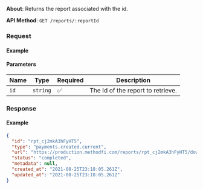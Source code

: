 

**About**: Returns the report associated with the id.

**API Method**: `GET /reports/:reportId`

### Request

#### Example
<ReportsRetrieve />

#### Parameters

| Name | Type     | Required | Description                        |
|------|----------|----------|------------------------------------|
| `id` | `string` | ✅       | The Id of the report to retrieve.  |


### Response

#### Example

```json
{
  "id": "rpt_cj2mkA3hFyHT5",
  "type": "payments.created.current",
  "url": "https://production.methodfi.com/reports/rpt_cj2mkA3hFyHT5/download",
  "status": "completed",
  "metadata": null,
  "created_at": "2021-08-25T23:18:05.261Z",
  "updated_at": "2021-08-25T23:18:05.261Z"
}
```
